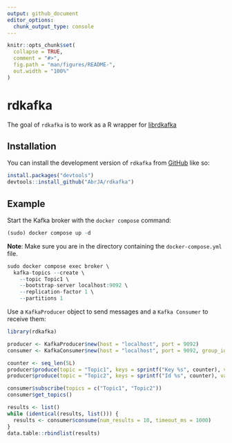 ```yaml
---
output: github_document
editor_options: 
  chunk_output_type: console
---
```


<!-- README.md is generated from README.Rmd. Please edit that file -->

```r
knitr::opts_chunk$set(
  collapse = TRUE,
  comment = "#>",
  fig.path = "man/figures/README-",
  out.width = "100%"
)
```

# rdkafka

<!-- badges: start -->
<!-- badges: end -->

The goal of `rdkafka` is to work as a R wrapper for [librdkafka](https://github.com/confluentinc/librdkafka)

## Installation

You can install the development version of `rdkafka` from [GitHub](https://github.com/AbrJA/rdkafka) like so:

``` r
install.packages("devtools")
devtools::install_github("AbrJA/rdkafka")
```

## Example

Start the Kafka broker with the `docker compose` command:

```r
(sudo) docker compose up -d
```

**Note**: Make sure you are in the directory containing the `docker-compose.yml` file.

```r
sudo docker compose exec broker \
  kafka-topics --create \
    --topic Topic1 \
    --bootstrap-server localhost:9092 \
    --replication-factor 1 \
    --partitions 1
```

Use a `KafkaProducer` object to send messages and a `Kafka Consumer` to receive them:

```r
library(rdkafka)

producer <- KafkaProducer$new(host = "localhost", port = 9092)
consumer <- KafkaConsumer$new(host = "localhost", port = 9092, group_id = "readme", extra_options = list("auto.offset.reset" = "earliest"))
```

```r
counter <- seq_len(5L)
producer$produce(topic = "Topic1", keys = sprintf("Key %s", counter), values = sprintf("Message %s", counter)) |> print()
producer$produce(topic = "Topic2", keys = sprintf("Id %s", counter), values = sprintf("Body %s", counter)) |> print()
```

```r
consumer$subscribe(topics = c("Topic1", "Topic2"))
consumer$get_topics()
```

```r
results <- list()
while (identical(results, list())) {
  results <- consumer$consume(num_results = 10, timeout_ms = 1000)
}
data.table::rbindlist(results)
```
